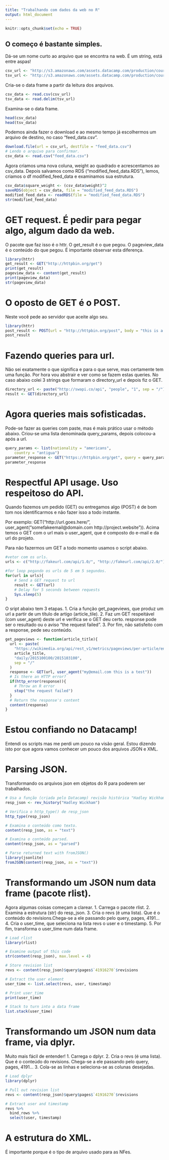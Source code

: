 ```yaml
---
title: "Trabalhando com dados da web no R"
output: html_document
---
```


```r
knitr::opts_chunk$set(echo = TRUE)
```

## O começo é bastante simples.

Dá-se um nome curto ao arquivo que se encontra na web. É um string, está entre aspas!
```r
csv_url <- "http://s3.amazonaws.com/assets.datacamp.com/production/course_1561/datasets/chickwts.csv"
tsv_url <- "http://s3.amazonaws.com/assets.datacamp.com/production/course_3026/datasets/tsv_data.tsv"
```

Cria-se o data frame a partir da leitura dos arquivos.
```r
csv_data <- read.csv(csv_url)
tsv_data <- read.delim(tsv_url)
```

Examina-se o data frame.
```r
head(csv_data)
head(tsv_data)
```

Podemos ainda fazer o download e ao mesmo tempo já escolhermos um arquivo de destino, no caso "feed_data.csv".
```r
download.file(url = csv_url, destfile = "feed_data.csv")
# Lendo o arquivo para confirmar.
csv_data <- read.csv("feed_data.csv")
```

Agora criamos uma nova coluna, weight ao quadrado e acrescentamos ao csv_data.
Depois salvamos como RDS ("modified_feed_data.RDS"),
lemos, criamos o df modified_feed_data e
examinamos sua estrutura.

```r
csv_data$square_weight <- (csv_data$weight)^2
saveRDS(object = csv_data, file = "modified_feed_data.RDS")
modified_feed_data <- readRDS(file = "modified_feed_data.RDS")
str(modified_feed_data)
```

# GET request. É pedir para pegar algo, algum dado da web. 
O pacote que faz isso é o httr. 
O get_result é o que pegou.
O pageview_data é o conteúdo do que pegou. É importante observar esta diferença.
```r
library(httr)
get_result <- GET("http://httpbin.org/get")
print(get_result)
pageview_data <- content(get_result)
print(pageview_data)
str(pageview_data)
```

# O oposto de GET é o POST. 
Neste você pede ao servidor que aceite algo seu.
```r
library(httr)
post_result <- POST(url = "http://httpbin.org/post", body = "this is a test")
post_result
```

# Fazendo queries para url.
Não sei exatamente o que significa e para o que serve, mas certamente tem uma função. 
Por hora vou abstrair e ver como se fazem estas queries.
No caso abaixo colei 3 strings que formaram o directory_url e depois fiz o GET.
```r
directory_url <- paste("http://swapi.co/api", "people", "1", sep = "/")
result <- GET(directory_url)
```

# Agora queries mais sofisticadas.
Pode-se fazer as queries com paste, mas é mais prático usar o método abaixo.
Criou-se uma lista denominada query_params, depois colocou-a após a url.

```r
query_params <- list(nationality = "americans", 
    country = "antigua")
parameter_response <- GET("https://httpbin.org/get", query = query_params)
parameter_response
```

# Respectful API usage. Uso respeitoso do API.
Quando fazemos um pedido (GET) ou entregamos algo (POST) é de bom tom nos identificarmos e não fazer isso a todo instante.

Por exemplo: GET("http://url.goes.here/", user_agent("somefakeemail@domain.com http://project.website")).
Acima temos o GET com o url mais o user_agent, que é composto do e-mail e da url do projeto.

Para não fazermos um GET a todo momento usamos o script abaixo.
```r
#vetor com os urls.
urls <- c("http://fakeurl.com/api/1.0/", "http://fakeurl.com/api/2.0/")

#for loop pegando os urls de 5 em 5 segundos.
for(url in urls){
    # Send a GET request to url
    result <- GET(url)
    # Delay for 5 seconds between requests
    Sys.sleep(5)
}
```

O sript abaixo tem 3 etapas.
1. Cria a função get_pageviews, que produz um url a partir de um título de artigo (article_tile).
2. Faz um GET respeitável (com user_agent) deste url e verifica se o GET deu certo.
response pode ser o resultado ou o aviso "the request failed".
3. Por fim, não satisfeito com a response, pede seu conteúdo.
```r
get_pageviews <- function(article_title){
  url <- paste(
    "https://wikimedia.org/api/rest_v1/metrics/pageviews/per-article/en.wikipedia/all-access/all-agents", 
    article_title, 
    "daily/2015100100/2015103100", 
    sep = "/"
  )   
  response <- GET(url, user_agent("my@email.com this is a test")) 
  # Is there an HTTP error?
  if(http_error(response)){ 
    # Throw an R error
    stop("the request failed") 
  }
  # Return the response's content
  content(response)
}
```

# Estou confiando no Datacamp!
Entendi os scripts mas me perdi um pouco na visão geral. Estou dizendo isto por que agora vamos conhecer um pouco dos arquivos JSON e XML.

# Parsing JSON.
Transformando os arquivos json em objetos do R para poderem ser trabalhados.

```r
# Usa a função (criada pelo Datacamp) revisão histórica "Hadley Wickham"
resp_json <- rev_history("Hadley Wickham")

# Verifica o http_type() de resp_json
http_type(resp_json)

# Examina o conteúdo como texto.
content(resp_json, as = "text")

# Examina o conteúdo parsed.
content(resp_json, as = "parsed")

# Parse returned text with fromJSON()
library(jsonlite)
fromJSON(content(resp_json, as = "text"))
```

# Transformando um JSON num data frame (pacote rlist).
Agora algumas coisas começam a clarear.
1. Carrega o pacote rlist.
2. Examina a estrutura (str) do resp_json.
3. Cria o revs (é uma lista). Que é o conteúdo do revisions.Chega-se a ele passando pelo query, pages, 4191...
4. Cria o user_time, que seleciona na lista revs o user e o timestamp.
5. Por fim, transforma o user_time num data frame.

```r
# Load rlist
library(rlist)

# Examine output of this code
str(content(resp_json), max.level = 4)

# Store revision list
revs <- content(resp_json)$query$pages$`41916270`$revisions

# Extract the user element
user_time <- list.select(revs, user, timestamp)

# Print user_time
print(user_time)

# Stack to turn into a data frame
list.stack(user_time)
```

# Transformando um JSON num data frame, via dplyr.
Muito mais fácil de entender!
1. Carrega o dplyr.
2. Cria o revs (é uma lista). Que é o conteúdo do revisions. Chega-se a ele passando pelo query, pages, 4191...
3. Cola-se as linhas e seleciona-se as colunas desejadas.

```r
# Load dplyr
library(dplyr)

# Pull out revision list
revs <- content(resp_json)$query$pages$`41916270`$revisions

# Extract user and timestamp
revs %>%
  bind_rows %>%           
  select(user, timestamp)
```

# A estrutura do XML.
É importante porque é o tipo de arquivo usado para as NFes.
